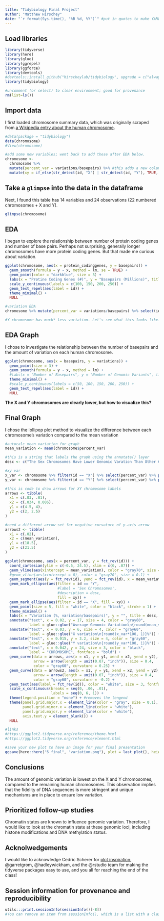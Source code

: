 ```yaml
---
title: "Tidybiology Final Project"
author: "Matthew Hirschey"
date: "`r format(Sys.time(), '%B %d, %Y')`" #put in quotes to make YAML recognize it
---
```

## Load libraries
```r
library(tidyverse)
library(here)
library(glue)
library(ggrepel)
library(ggforce)
library(devtools)
#devtools::install_github("hirscheylab/tidybiology", upgrade = c("always"))
library(tidybiology)

#uncomment (or select) to clear environment; good for provenance
rm(list=ls()) 
```

## Import data
I first loaded chromosome summary data, which was originally scraped from [a Wikipedia entry about the human chromosome](https://en.wikipedia.org/wiki/Human_chromosome).  
```r
#data(package = "tidybiology")
data(chromosome)
#View(chromosome)

#add some new variables; went back to add these after EDA below.
chromosome <- 
  chromosome %>% 
  mutate(percent_var = variations/basepairs) %>% #this adds a new column called percent_var to calculate the number of variations/basepairs
  mutate(xy = if_else(str_detect(id, "X") | str_detect(id, "Y"), TRUE, FALSE))  #adds a boolean for whether this is an XY chromosome or not to call them out in the graph
```

## Take a `glimpse` into the data in the dataframe
Next, I found this table has 14 variables and 24 observations (22 numbered chromosomes + X and Y).
```r
glimpse(chromosome)
```
  
## EDA
I began to explore the relationship between number of protein coding genes and number of base pairs. Perhaps not surprising, generally longer chromosomes have more protein coding genes. But that made me curious about variation.
```r
ggplot(chromosome, aes(x = protein_codinggenes, y = basepairs)) +
  geom_smooth(formula = y ~ x, method = lm, se = TRUE) +
  geom_point(color = "darkblue", size = 3) +
  labs(x = "Protine Coding Genes (#)", y = "Basepairs (Millions)", title = "Longer chromosomes have more protein coding genes in humans", subtitle = "Number of basepairs compared to protein coding genes for each chromosome", caption = "Data from Wikipedia | Plot from @matthewhirschey") +
  scale_y_continuous(labels = c(100, 150, 200, 250)) +
  geom_text_repel(aes(label = id)) +
  theme_minimal() +
  NULL

#variation EDA
chromosome %>% mutate(percent_var = variations/basepairs) %>% select(id, percent_var) %>% arrange(percent_var)

#Y chromosome has much* less variation. Let's see what this looks like...
```
  
## EDA Graph  
I chose to investigate the relationship between the number of basepairs and the amount of variation on each human chromosome. 
```r
ggplot(chromosome, aes(x = basepairs, y = variations)) +
  geom_point(size = 3) +
  geom_smooth(formula = y ~ x, method = lm) +
  #labs(x = "Number of Basepairs", y = "Number of Genomic Variants", title = "Genomic Variaion is lowest on the human X and Y chromosomes", subtitle = "Comparison ", caption = "Data from Wikipedia | Plot from @hirscheylab") +
  theme_minimal() +
  #scale_y_continuous(labels = c(50, 100, 150, 200, 250)) +
  geom_text_repel(aes(label = id)) +
  NULL
```
  
**The X and Y chromosomes are clearly lower, but how to visualize this?**  
  
## Final Graph
I chose the lollipop plot method to visualize the difference between each chromosome's variation compared to the mean variation
```r
#autocalc mean variation for graph
mean_variation <- mean(chromosome$percent_var)

#this is a string that labels the graph using the annotate() layer
desc <- c("The Sex Chromosomes Have Lower Genomic Varation Than Other Chromosomes")

#xy var
x_var <- chromosome %>% filter(id == "X") %>% select(percent_var) %>% pull()
y_var <- chromosome %>% filter(id == "Y") %>% select(percent_var) %>% pull()

#this is code to draw arrows for XY chromosome labels
arrows <- tibble(
  x1 = c(.03, .01),
  x2 = c(.034, 0.006),
  y1 = c(4.5, 4),
  y2 = c(2, 2.5)
)

#need a different arrow set for negative curvature of y-axis arrow
arrows2 <- tibble(
  x1 = c(.02),
  x2 = c(mean_variation),
  y1 = c(18.5),
  y2 = c(21.5)
)

ggplot(chromosome, aes(x = percent_var, y = fct_rev(id))) +
  coord_cartesian(ylim = c(-0.5, 24.5), xlim = c(0, .07)) +
  geom_vline(aes(xintercept = mean_variation), color = "gray70", size = 0.6) +
  #geom_vline(aes(xintercept = 0), color = "gray70", size = 0.1) +
  geom_segment(aes(y = fct_rev(id), yend = fct_rev(id), x = mean_variation, xend = percent_var), size = 0.4, color = "gray70") +
  geom_mark_ellipse(aes(filter = id == "Y", 
                        #label = 'Sex Chromosomes', 
                        #description = desc, 
                        fill = xy)) +
  geom_mark_ellipse(aes(filter = id == "X", fill = xy)) +
  geom_point(size = 5, fill = "white", color = "black", stroke = 1) +
  theme_minimal() +
  labs(x = "Variation (%, variation/basepairs)", y = "", title = desc, subtitle = "Assessing genomic variation on each human chromosome", caption = "Data from Wikipedia | Plot from @matthewhirschey") +
  annotate("text", x = 0.02, y = 17, size = 4, color = "gray60",
           label = glue::glue("Average Genomic Variation\n{round(mean_variation*100, 1)}%")) +
  annotate("text", x = 0.03, y = 6, size = 4, color = "gray60",
           label = glue::glue("X variation\n{round(x_var*100, 1)}%")) +
  annotate("text", x = 0.015, y = 3.2, size = 4, color = "gray60",
           label = glue::glue("Y variation\n{round(y_var*100, 1)}%")) +
  annotate("text", x = 0.042, y = 24, size = 3, color = "black",
           label = "CHROMOSOME", fontface = "bold") +
  geom_curve(data = arrows, aes(x = x1, y = y1, xend = x2, yend = y2),
             arrow = arrow(length = unit(0.07, "inch")), size = 0.4,
             color = "gray60", curvature = 0.25) +
  geom_curve(data = arrows2, aes(x = x1, y = y1, xend = x2, yend = y2),
             arrow = arrow(length = unit(0.07, "inch")), size = 0.4,
             color = "gray60", curvature = -0.2) +
  geom_text(aes(label = fct_rev(id)), color = "white", size = 3, fontface = "bold") +
  scale_x_continuous(breaks = seq(0, .06, .01),
                     labels = seq(0, 6, 1)) +
  theme(legend.position = "none") + #removes the lengend
  theme(panel.grid.major.x = element_line(color = "gray", size = 0.1),
        panel.grid.minor.x = element_line(color = "white"),
        panel.grid.major.y = element_line(color = "white"),
        axis.text.y = element_blank()) + 
  NULL

#links
#https://ggplot2.tidyverse.org/reference/theme.html
#https://ggplot2.tidyverse.org/reference/element.html

#save your new plot to have an image for your final presentation
ggsave(here::here("6_final", "variation.png"), plot = last_plot(), height = 5, width = 7, units = "in", dpi = 300) #plan on changing the width:height ratio for your own plot
```

## Conclusions
The amount of genomic variation is lowest on the X and Y chromosomes, compared to the remaining human chromosomes. This observation implies that the fidelity of DNA sequences is more stringent and unique mechanisms are in place to ensure low variation.  
  
## Prioritized follow-up studies
Chromatin states are known to influence genomic variation. Therefore, I would like to look at the chromatin state at these genomic loci, including histone modifications and DNA methylation status.

## Acknolwedgements
I would like to acknowledge Cedric Scherer for [plot inspiration](https://cedricscherer.netlify.com/2019/05/17/the-evolution-of-a-ggplot-ep.-1/), @garretgrom, @hadleywickham, and the @rstudio team for making the tidyverse packages easy to use, and you all for reaching the end of the class!

## Session information for provenance and reproducibility
```r
utils:::print.sessionInfo(sessionInfo()[-8]) 
#You can remove an item from sessionInfo(), which is a list with a class attribute, by printing the resulting object omitting one of the list items (omitted list of packages installed, but not loaded)
```

